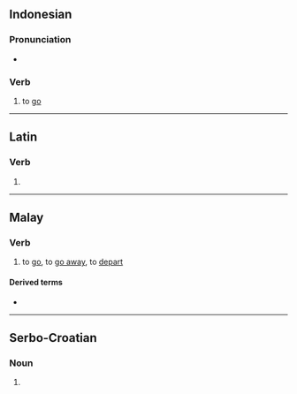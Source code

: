 ==Indonesian==

===Pronunciation===
* {{IPA|id|/pər.ɡi/}}

===Verb===
{{id-verb}}

# to [[go]]
#: {{uxi|id|Saya tidak mau '''pergi''' ke sana.|I do not want '''to go''' there.}}
#: {{uxi|id|Mereka '''pergi''' ke sekolah.|They '''are going''' to school.}}

----

==Latin==

===Verb===
{{la-verb-form|pergī}}

# {{inflection of|la|pergō||pres|pasv|inf}}

----

==Malay==

===Verb===
{{ms-verb|head=pĕrgi}}

# to [[go]], to [[go away]], to [[depart]]

====Derived terms====
* {{l|ms|pemergian}}

----

==Serbo-Croatian==

===Noun===
{{sh-noun-form}}

# {{inflection of|sh|perga||dat//loc|s}}